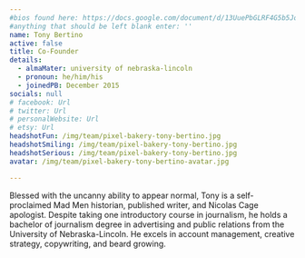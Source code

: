 ```yaml
---
#bios found here: https://docs.google.com/document/d/13UuePbGLRF4G5b5JoEe2Vua3NukZ1-QwRW4Oisnd8lI/edit#
#anything that should be left blank enter: ''
name: Tony Bertino
active: false
title: Co-Founder
details:
  - almaMater: university of nebraska-lincoln
  - pronoun: he/him/his
  - joinedPB: December 2015
socials: null
# facebook: Url
# twitter: Url
# personalWebsite: Url
# etsy: Url
headshotFun: /img/team/pixel-bakery-tony-bertino.jpg
headshotSmiling: /img/team/pixel-bakery-tony-bertino.jpg
headshotSerious: /img/team/pixel-bakery-tony-bertino.jpg
avatar: /img/team/pixel-bakery-tony-bertino-avatar.jpg

---
```


Blessed with the uncanny ability to appear normal, Tony is a self-proclaimed Mad Men historian, published writer, and Nicolas Cage apologist. Despite taking one introductory course in journalism, he holds a bachelor of journalism degree in advertising and public relations from the University of Nebraska-Lincoln. He excels in account management, creative strategy, copywriting, and beard growing.